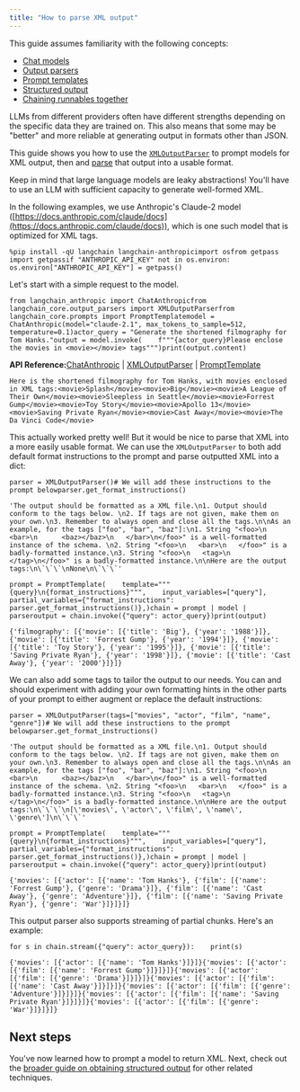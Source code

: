 ```yaml
---
title: "How to parse XML output"
---
```


<Info>
  This guide assumes familiarity with the following concepts:

  * [Chat models](/oss/concepts/chat_models)
  * [Output parsers](/oss/concepts/output_parsers)
  * [Prompt templates](/oss/concepts/prompt_templates)
  * [Structured output](/oss/how_to/structured_output)
  * [Chaining runnables together](/oss/how_to/sequence)
</Info>

LLMs from different providers often have different strengths depending on the specific data they are trained on. This also means that some may be "better" and more reliable at generating output in formats other than JSON.

This guide shows you how to use the [`XMLOutputParser`](https://python.langchain.com/api_reference/core/output_parsers/langchain_core.output_parsers.xml.XMLOutputParser.html) to prompt models for XML output, then and [parse](/oss/concepts/output_parsers) that output into a usable format.

<Note>
  Keep in mind that large language models are leaky abstractions! You'll have to use an LLM with sufficient capacity to generate well-formed XML.
</Note>

In the following examples, we use Anthropic's Claude-2 model ([https://docs.anthropic.com/claude/docs](https://docs.anthropic.com/claude/docs)), which is one such model that is optimized for XML tags.

```
%pip install -qU langchain langchain-anthropicimport osfrom getpass import getpassif "ANTHROPIC_API_KEY" not in os.environ:    os.environ["ANTHROPIC_API_KEY"] = getpass()
```

Let's start with a simple request to the model.

```
from langchain_anthropic import ChatAnthropicfrom langchain_core.output_parsers import XMLOutputParserfrom langchain_core.prompts import PromptTemplatemodel = ChatAnthropic(model="claude-2.1", max_tokens_to_sample=512, temperature=0.1)actor_query = "Generate the shortened filmography for Tom Hanks."output = model.invoke(    f"""{actor_query}Please enclose the movies in <movie></movie> tags""")print(output.content)
```

**API Reference:**[ChatAnthropic](https://python.langchain.com/api_reference/anthropic/chat_models/langchain_anthropic.chat_models.ChatAnthropic.html) | [XMLOutputParser](https://python.langchain.com/api_reference/core/output_parsers/langchain_core.output_parsers.xml.XMLOutputParser.html) | [PromptTemplate](https://python.langchain.com/api_reference/core/prompts/langchain_core.prompts.prompt.PromptTemplate.html)

```
Here is the shortened filmography for Tom Hanks, with movies enclosed in XML tags:<movie>Splash</movie><movie>Big</movie><movie>A League of Their Own</movie><movie>Sleepless in Seattle</movie><movie>Forrest Gump</movie><movie>Toy Story</movie><movie>Apollo 13</movie><movie>Saving Private Ryan</movie><movie>Cast Away</movie><movie>The Da Vinci Code</movie>
```

This actually worked pretty well! But it would be nice to parse that XML into a more easily usable format. We can use the `XMLOutputParser` to both add default format instructions to the prompt and parse outputted XML into a dict:

```
parser = XMLOutputParser()# We will add these instructions to the prompt belowparser.get_format_instructions()
```

```
'The output should be formatted as a XML file.\n1. Output should conform to the tags below. \n2. If tags are not given, make them on your own.\n3. Remember to always open and close all the tags.\n\nAs an example, for the tags ["foo", "bar", "baz"]:\n1. String "<foo>\n   <bar>\n      <baz></baz>\n   </bar>\n</foo>" is a well-formatted instance of the schema. \n2. String "<foo>\n   <bar>\n   </foo>" is a badly-formatted instance.\n3. String "<foo>\n   <tag>\n   </tag>\n</foo>" is a badly-formatted instance.\n\nHere are the output tags:\n\`\`\`\nNone\n\`\`\`'
```

```
prompt = PromptTemplate(    template="""{query}\n{format_instructions}""",    input_variables=["query"],    partial_variables={"format_instructions": parser.get_format_instructions()},)chain = prompt | model | parseroutput = chain.invoke({"query": actor_query})print(output)
```

```
{'filmography': [{'movie': [{'title': 'Big'}, {'year': '1988'}]}, {'movie': [{'title': 'Forrest Gump'}, {'year': '1994'}]}, {'movie': [{'title': 'Toy Story'}, {'year': '1995'}]}, {'movie': [{'title': 'Saving Private Ryan'}, {'year': '1998'}]}, {'movie': [{'title': 'Cast Away'}, {'year': '2000'}]}]}
```

We can also add some tags to tailor the output to our needs. You can and should experiment with adding your own formatting hints in the other parts of your prompt to either augment or replace the default instructions:

```
parser = XMLOutputParser(tags=["movies", "actor", "film", "name", "genre"])# We will add these instructions to the prompt belowparser.get_format_instructions()
```

```
'The output should be formatted as a XML file.\n1. Output should conform to the tags below. \n2. If tags are not given, make them on your own.\n3. Remember to always open and close all the tags.\n\nAs an example, for the tags ["foo", "bar", "baz"]:\n1. String "<foo>\n   <bar>\n      <baz></baz>\n   </bar>\n</foo>" is a well-formatted instance of the schema. \n2. String "<foo>\n   <bar>\n   </foo>" is a badly-formatted instance.\n3. String "<foo>\n   <tag>\n   </tag>\n</foo>" is a badly-formatted instance.\n\nHere are the output tags:\n\`\`\`\n[\'movies\', \'actor\', \'film\', \'name\', \'genre\']\n\`\`\`'
```

```
prompt = PromptTemplate(    template="""{query}\n{format_instructions}""",    input_variables=["query"],    partial_variables={"format_instructions": parser.get_format_instructions()},)chain = prompt | model | parseroutput = chain.invoke({"query": actor_query})print(output)
```

```
{'movies': [{'actor': [{'name': 'Tom Hanks'}, {'film': [{'name': 'Forrest Gump'}, {'genre': 'Drama'}]}, {'film': [{'name': 'Cast Away'}, {'genre': 'Adventure'}]}, {'film': [{'name': 'Saving Private Ryan'}, {'genre': 'War'}]}]}]}
```

This output parser also supports streaming of partial chunks. Here's an example:

```
for s in chain.stream({"query": actor_query}):    print(s)
```

```
{'movies': [{'actor': [{'name': 'Tom Hanks'}]}]}{'movies': [{'actor': [{'film': [{'name': 'Forrest Gump'}]}]}]}{'movies': [{'actor': [{'film': [{'genre': 'Drama'}]}]}]}{'movies': [{'actor': [{'film': [{'name': 'Cast Away'}]}]}]}{'movies': [{'actor': [{'film': [{'genre': 'Adventure'}]}]}]}{'movies': [{'actor': [{'film': [{'name': 'Saving Private Ryan'}]}]}]}{'movies': [{'actor': [{'film': [{'genre': 'War'}]}]}]}
```

## Next steps

You've now learned how to prompt a model to return XML. Next, check out the [broader guide on obtaining structured output](/oss/how_to/structured_output) for other related techniques.
